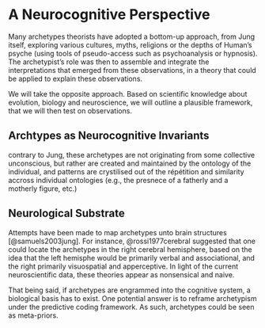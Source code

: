 # A Neurocognitive Perspective

Many archetypes theorists have adopted a bottom-up approach, from Jung itself, exploring various cultures, myths, religions or the depths of Human's psyche (using tools of pseudo-access such as psychoanalysis or hypnosis). The archetypist's role was then to assemble and integrate the interpretations that emerged from these observations, in a theory that could be applied to explain these observations.

We will take the opposite approach. Based on scientific knowledge about evolution, biology and neuroscience, we will outline a plausible framework, that we will then test on observations.

## Archtypes as Neurocognitive Invariants


<!-- *archetypism* (the science of archetypes).  -->
<!-- The goal of the archetypist is to study these and uncover their role in society or individuals -->

contrary to Jung, these archetypes are not originating from some collective unconscious, but rather are created and maintained by the ontology of the individual, and patterns are crystilised out of the répétition and similarity accross individual ontologies (e.g., the presnece of a fatherly and a motherly figure, etc.)



## Neurological Substrate

Attempts have been made to map archetypes unto brain structures [@samuels2003jung]. For instance, @rossi1977cerebral suggested that one could locate the archetypes in the right cerebral hemisphere, based on the idea that the left hemisphe would be primarily verbal and associational, and the right primarily visuospatial and apperceptive. In light of the current neuroscientific data, these theories appear as nonsensical and naive.

That being said, if archetypes are engrammed into the cognitive system, a biological basis has to exist. One potential answer is to reframe archetypism under the predictive coding framework. As such, archetypes could be seen as meta-priors.


